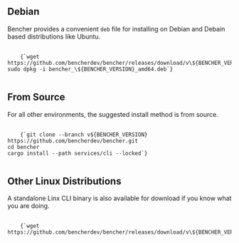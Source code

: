 
## Debian

Bencher provides a convenient `deb` file for installing on Debian
and Debain based distributions like Ubuntu.

<pre>
  <code>
    {`wget https://github.com/bencherdev/bencher/releases/download/v\${BENCHER_VERSION}/bencher_\${BENCHER_VERSION}_amd64.deb
sudo dpkg -i bencher_\${BENCHER_VERSION}_amd64.deb`}
  </code>
</pre>


## From Source

For all other environments, the suggested install method is from source.

<pre>
  <code>
    {`git clone --branch v${BENCHER_VERSION} https://github.com/bencherdev/bencher.git
cd bencher
cargo install --path services/cli --locked`}
  </code>
</pre>

## Other Linux Distributions

A standalone Linx CLI binary is also available for download
if you know what you are doing.

<pre>
  <code>
    {`wget https://github.com/bencherdev/bencher/releases/download/v\${BENCHER_VERSION}/bencher`}
  </code>
</pre>

